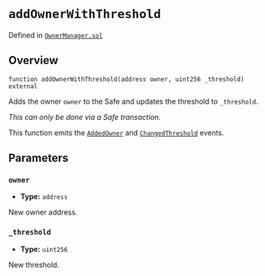 # `addOwnerWithThreshold`
Defined in [`OwnerManager.sol`](https://github.com/safe-global/safe-smart-account/blob/main/contracts/base/OwnerManager.sol#L56)

## Overview

```solidity
function addOwnerWithThreshold(address owner, uint256 _threshold) external

```

Adds the owner `owner` to the Safe and updates the threshold to `_threshold`.

*This can only be done via a Safe transaction.*

This function emits the [`AddedOwner`](../owner-events/AddedOwner.md) and [`ChangedThreshold`](../owner-events/ChangedThreshold.md) events.

## Parameters

### `owner`
- **Type:** `address` 

New owner address.

### `_threshold`
- **Type:** `uint256`

New threshold.
